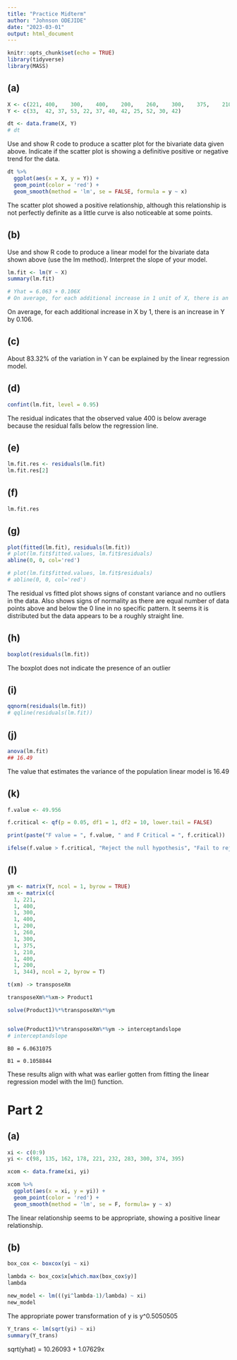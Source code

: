 ```yaml
---
title: "Practice Midterm"
author: "Johnson ODEJIDE"
date: "2023-03-01"
output: html_document
---
```


```r
knitr::opts_chunk$set(echo = TRUE)
library(tidyverse)
library(MASS)
```

## (a)
```r
X <- c(221,	400,	300,	400,	200,	260,	300,	375,	210,	400,	200,	344)
Y <- c(33,	42,	37,	53,	22,	37,	40,	42,	25,	52,	30,	42)

dt <- data.frame(X, Y)
# dt
```
Use and show R code to produce a scatter plot for the bivariate data given above. Indicate if the scatter plot is showing a definitive positive or negative trend for the data.

```r

dt %>% 
  ggplot(aes(x = X, y = Y)) +
  geom_point(color = 'red') +
  geom_smooth(method = 'lm', se = FALSE, formula = y ~ x)
```

The scatter plot showed a positive relationship, although this relationship is not perfectly definite as a little curve is also noticeable at some points.

## (b)

Use and show R code to produce a linear model for the bivariate data shown above (use the lm method). Interpret the slope of your model.

```r
lm.fit <- lm(Y ~ X)
summary(lm.fit)

# Yhat = 6.063 + 0.106X
# On average, for each additional increase in 1 unit of X, there is an increase in Y by 0.106 units.
```

On average, for each additional increase in X by 1, there is an increase in Y by 0.106.


## (c)

About 83.32% of the variation in Y can be explained by the linear regression model.


## (d)

```r
confint(lm.fit, level = 0.95)
```

The residual indicates that the observed value 400 is below average because the residual falls below the regression line.

## (e)

```r
lm.fit.res <- residuals(lm.fit)
lm.fit.res[2]
```


## (f)

```r
lm.fit.res
```



## (g)

```r
plot(fitted(lm.fit), residuals(lm.fit))
# plot(lm.fit$fitted.values, lm.fit$residuals)
abline(0, 0, col='red')

# plot(lm.fit$fitted.values, lm.fit$residuals)
# abline(0, 0, col='red')
```

The residual vs fitted plot shows signs of constant variance and no outliers in the data. Also shows signs of normality as there are equal number of data points above and below the 0 line in no specific pattern.
It seems it is distributed but the data appears to be a roughly straight line.


## (h)

```r
boxplot(residuals(lm.fit))
```

The boxplot does not indicate the presence of an outlier

## (i)

```r
qqnorm(residuals(lm.fit))
# qqline(residuals(lm.fit))
```


## (j)

```r
anova(lm.fit)
## 16.49
```

The value that estimates the variance of the population linear model is 16.49


## (k)

```r
f.value <- 49.956

f.critical <- qf(p = 0.05, df1 = 1, df2 = 10, lower.tail = FALSE)

print(paste("F value = ", f.value, " and F Critical = ", f.critical))

ifelse(f.value > f.critical, "Reject the null hypothesis", "Fail to reject the null hypothesis")

```


## (l)

```r
ym <- matrix(Y, ncol = 1, byrow = TRUE)
xm <- matrix(c(
  1, 221,	
  1, 400,	
  1, 300,	
  1, 400,	
  1, 200,	
  1, 260,	
  1, 300,	
  1, 375,	
  1, 210,	
  1, 400,	
  1, 200,	
  1, 344), ncol = 2, byrow = T)

t(xm) -> transposeXm

transposeXm%*%xm-> Product1

solve(Product1)%*%transposeXm%*%ym


solve(Product1)%*%transposeXm%*%ym -> interceptandslope
# interceptandslope
```

`B0 = 6.0631075`

`B1 = 0.1058844`

These results align with what was earlier gotten from fitting the linear regression model with the lm() function.

# Part 2

## (a)

```r
xi <- c(0:9)
yi <- c(98, 135, 162, 178, 221, 232, 283, 300, 374, 395)

xcom <- data.frame(xi, yi)

xcom %>% 
  ggplot(aes(x = xi, y = yi)) +
  geom_point(color = 'red') +
  geom_smooth(method = 'lm', se = F, formula= y ~ x)
```

The linear relationship seems to be appropriate, showing a positive linear relationship.

## (b)

```r
box_cox <- boxcox(yi ~ xi)

lambda <- box_cox$x[which.max(box_cox$y)] 
lambda

new_model <- lm(((yi^lambda-1)/lambda) ~ xi) 
new_model
```
The appropriate power transformation of y is y^0.5050505

```r
Y_trans <- lm(sqrt(yi) ~ xi)
summary(Y_trans)
```
sqrt(yhat) = 10.26093 + 1.07629x